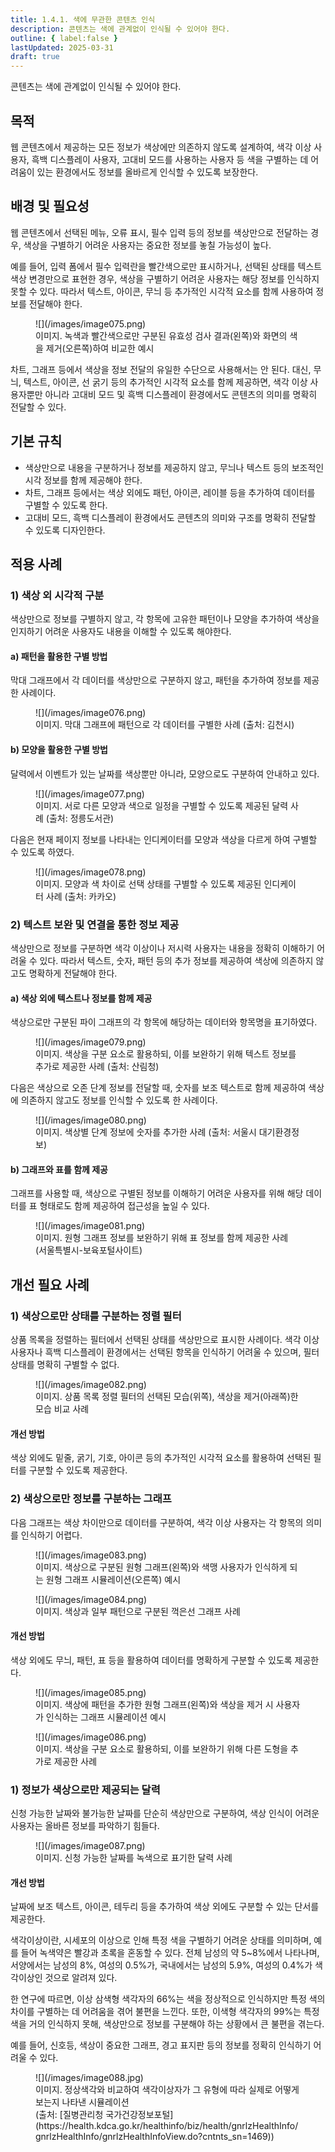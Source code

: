 ```yaml
---
title: 1.4.1. 색에 무관한 콘텐츠 인식
description: 콘텐츠는 색에 관계없이 인식될 수 있어야 한다.
outline: { label:false }
lastUpdated: 2025-03-31
draft: true
---
```


<Aside title="검사 항목">
콘텐츠는 색에 관계없이 인식될 수 있어야 한다.
</Aside>

## 목적
웹 콘텐츠에서 제공하는 모든 정보가 색상에만 의존하지 않도록 설계하여, 색각 이상 사용자, 흑백 디스플레이 사용자, 고대비 모드를 사용하는 사용자 등 색을 구별하는 데 어려움이 있는 환경에서도 정보를 올바르게 인식할 수 있도록 보장한다.

##	배경 및 필요성
웹 콘텐츠에서 선택된 메뉴, 오류 표시, 필수 입력 등의 정보를 색상만으로 전달하는 경우, 색상을 구별하기 어려운 사용자는 중요한 정보를 놓칠 가능성이 높다.

예를 들어, 입력 폼에서 필수 입력란을 빨간색으로만 표시하거나, 선택된 상태를 텍스트 색상 변경만으로 표현한 경우, 색상을 구별하기 어려운 사용자는 해당 정보를 인식하지 못할 수 있다. 따라서 텍스트, 아이콘, 무늬 등 추가적인 시각적 요소를 함께 사용하여 정보를 전달해야 한다.

<figure>
	![](/images/image075.png)
	<figcaption>이미지. 녹색과 빨간색으로만 구분된 유효성 검사 결과(왼쪽)와 화면의 색을 제거(오른쪽)하여 비교한 예시</figcaption>
</figure>

차트, 그래프 등에서 색상을 정보 전달의 유일한 수단으로 사용해서는 안 된다. 대신, 무늬, 텍스트, 아이콘, 선 굵기 등의 추가적인 시각적 요소를 함께 제공하면, 색각 이상 사용자뿐만 아니라 고대비 모드 및 흑백 디스플레이 환경에서도 콘텐츠의 의미를 명확히 전달할 수 있다.

##	기본 규칙
- 색상만으로 내용을 구분하거나 정보를 제공하지 않고, 무늬나 텍스트 등의 보조적인 시각 정보를 함께 제공해야 한다.
- 차트, 그래프 등에서는 색상 외에도 패턴, 아이콘, 레이블 등을 추가하여 데이터를 구별할 수 있도록 한다.
- 고대비 모드, 흑백 디스플레이 환경에서도 콘텐츠의 의미와 구조를 명확히 전달할 수 있도록 디자인한다.

## 적용 사례
### 1)	색상 외 시각적 구분
색상만으로 정보를 구별하지 않고, 각 항목에 고유한 패턴이나 모양을 추가하여 색상을 인지하기 어려운 사용자도 내용을 이해할 수 있도록 해야한다.
#### a)	패턴을 활용한 구별 방법
막대 그래프에서 각 데이터를 색상만으로 구분하지 않고, 패턴을 추가하여 정보를 제공한 사례이다.

<figure>
	![](/images/image076.png)
	<figcaption>이미지. 막대 그래프에 패턴으로 각 데이터를 구별한 사례 (출처: 김천시)</figcaption>
</figure>

#### b)	모양을 활용한 구별 방법
달력에서 이벤트가 있는 날짜를 색상뿐만 아니라, 모양으로도 구분하여 안내하고 있다.

<figure>
	![](/images/image077.png)
	<figcaption>이미지. 서로 다른 모양과 색으로 일정을 구별할 수 있도록 제공된 달력 사례 (출처: 정릉도서관)</figcaption>
</figure>

다음은 현재 페이지 정보를 나타내는 인디케이터를 모양과 색상을 다르게 하여 구별할 수 있도록 하였다.

<figure>
	![](/images/image078.png)
	<figcaption>이미지. 모양과 색 차이로 선택 상태를 구별할 수 있도록 제공된 인디케이터 사례 (출처: 카카오)</figcaption>
</figure>

### 2)	텍스트 보완 및 연결을 통한 정보 제공
색상만으로 정보를 구분하면 색각 이상이나 저시력 사용자는 내용을 정확히 이해하기 어려울 수 있다. 따라서 텍스트, 숫자, 패턴 등의 추가 정보를 제공하여 색상에 의존하지 않고도 명확하게 전달해야 한다. 
#### a)	색상 외에 텍스트나 정보를 함께 제공
색상으로만 구분된 파이 그래프의 각 항목에 해당하는 데이터와 항목명을 표기하였다.

<figure>
	![](/images/image079.png)
	<figcaption>이미지. 색상을 구분 요소로 활용하되, 이를 보완하기 위해 텍스트 정보를 추가로 제공한 사례 (출처: 산림청)</figcaption>
</figure>

다음은 색상으로 오존 단계 정보를 전달할 때, 숫자를 보조 텍스트로 함께 제공하여 색상에 의존하지 않고도 정보를 인식할 수 있도록 한 사례이다.

<figure>
	![](/images/image080.png)
	<figcaption>이미지. 색상별 단계 정보에 숫자를 추가한 사례 (출처: 서울시 대기환경정보)</figcaption>
</figure>

#### b)	그래프와 표를 함께 제공
그래프를 사용할 때, 색상으로 구별된 정보를 이해하기 어려운 사용자를 위해 해당 데이터를 표 형태로도 함께 제공하여 접근성을 높일 수 있다.

<figure>
	![](/images/image081.png)
	<figcaption>이미지. 원형 그래프 정보를 보완하기 위해 표 정보를 함께 제공한 사례 (서울특별시-보육포털사이트)</figcaption>
</figure>

## 개선 필요 사례

### 1)	색상으로만 상태를 구분하는 정렬 필터
상품 목록을 정렬하는 필터에서 선택된 상태를 색상만으로 표시한 사례이다.
색각 이상 사용자나 흑백 디스플레이 환경에서는 선택된 항목을 인식하기 어려울 수 있으며, 필터 상태를 명확히 구별할 수 없다.

<figure>
	![](/images/image082.png)
	<figcaption>이미지. 상품 목록 정렬 필터의 선택된 모습(위쪽), 색상을 제거(아래쪽)한 모습 비교 사례</figcaption>
</figure>

#### 개선 방법
색상 외에도 밑줄, 굵기, 기호, 아이콘 등의 추가적인 시각적 요소를 활용하여 선택된 필터를 구분할 수 있도록 제공한다.

### 2)	색상으로만 정보를 구분하는 그래프
다음 그래프는 색상 차이만으로 데이터를 구분하여, 색각 이상 사용자는 각 항목의 의미를 인식하기 어렵다.

<figure>
	![](/images/image083.png)
	<figcaption>이미지. 색상으로 구분된 원형 그래프(왼쪽)와 색맹 사용자가 인식하게 되는 원형 그래프 시뮬레이션(오른쪽) 예시</figcaption>
</figure>

<figure>
	![](/images/image084.png)
	<figcaption>이미지. 색상과 일부 패턴으로 구분된 꺽은선 그래프 사례</figcaption>
</figure>

#### 개선 방법
색상 외에도 무늬, 패턴, 표 등을 활용하여 데이터를 명확하게 구분할 수 있도록 제공한다.

<figure>
	![](/images/image085.png)
	<figcaption>이미지. 색상에 패턴을 추가한 원형 그래프(왼쪽)와 색상을 제거 시 사용자가 인식하는 그래프 시뮬레이션 예시</figcaption>
</figure>

<figure>
	![](/images/image086.png)
	<figcaption>이미지. 색상을 구분 요소로 활용하되, 이를 보완하기 위해 다른 도형을 추가로 제공한 사례</figcaption>
</figure>

### 1)	정보가 색상으로만 제공되는 달력
신청 가능한 날짜와 불가능한 날짜를 단순히 색상만으로 구분하여, 색상 인식이 어려운 사용자는 올바른 정보를 파악하기 힘들다.

<figure>
	![](/images/image087.png)
	<figcaption>이미지. 신청 가능한 날짜를 녹색으로 표기한 달력 사례</figcaption>
</figure>

#### 개선 방법
날짜에 보조 텍스트, 아이콘, 테두리 등을 추가하여 색상 외에도 구분할 수 있는 단서를 제공한다.

<Card title="참고: 색각이상에 대해" icon="open-book">
색각이상이란, 시세포의 이상으로 인해 특정 색을 구별하기 어려운 상태를 의미하며, 예를 들어 녹색약은 빨강과 초록을 혼동할 수 있다. 전체 남성의 약 5~8%에서 나타나며, 서양에서는 남성의 8%, 여성의 0.5%가, 국내에서는 남성의 5.9%, 여성의 0.4%가 색각이상인 것으로 알려져 있다.

한 연구에 따르면, 이상 삼색형 색각자의 66%는 색을 정상적으로 인식하지만 특정 색의 차이를 구별하는 데 어려움을 겪어 불편을 느낀다. 또한, 이색형 색각자의 99%는 특정 색을 거의 인식하지 못해, 색상만으로 정보를 구분해야 하는 상황에서 큰 불편을 겪는다.

예를 들어, 신호등, 색상이 중요한 그래프, 경고 표지판 등의 정보를 정확히 인식하기 어려울 수 있다.

<figure>
	![](/images/image088.jpg)
	<figcaption>이미지. 정상색각와 비교하여 색각이상자가 그 유형에 따라 실제로 어떻게 보는지 나타낸 시뮬레이션<br/>(출처: [질병관리청 국가건강정보포털](https://health.kdca.go.kr/healthinfo/biz/health/gnrlzHealthInfo/gnrlzHealthInfo/gnrlzHealthInfoView.do?cntnts_sn=1469))</figcaption>
</figure>
</Card>

